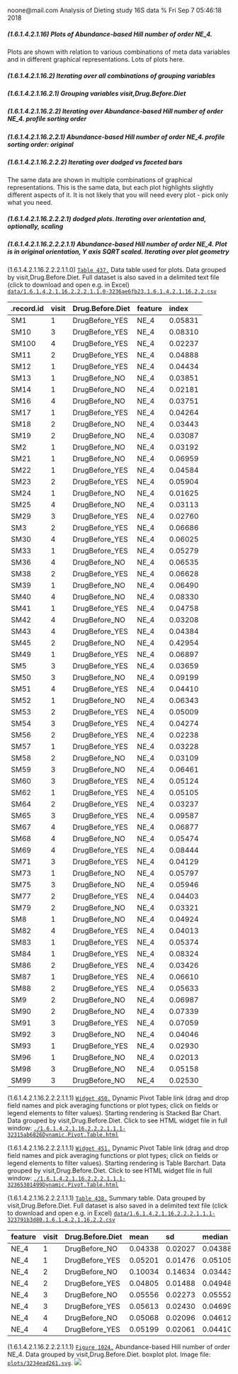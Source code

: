 noone@mail.com
Analysis of Dieting study 16S data
% Fri Sep  7 05:46:18 2018



##### \(1.6.1.4.2.1.16\) Plots of Abundance-based Hill number of order NE_4.



Plots are shown with relation to various combinations of meta 
                   data variables and in different graphical representations. Lots of plots here.



##### \(1.6.1.4.2.1.16.2\) Iterating over all combinations of grouping variables




##### \(1.6.1.4.2.1.16.2.1\) Grouping variables visit,Drug.Before.Diet




##### \(1.6.1.4.2.1.16.2.2\) Iterating over Abundance-based Hill number of order NE_4. profile sorting order




##### \(1.6.1.4.2.1.16.2.2.1\) Abundance-based Hill number of order NE_4. profile sorting order: original




##### \(1.6.1.4.2.1.16.2.2.2\) Iterating over dodged vs faceted bars



The same data are shown in multiple combinations of graphical representations. 
                         This is the same data, but each plot highlights slightly different aspects of it.
                         It is not likely that you will need every plot - pick only what you need.



##### \(1.6.1.4.2.1.16.2.2.2.1\) dodged plots. Iterating over orientation and, optionally, scaling




##### \(1.6.1.4.2.1.16.2.2.2.1.1\) Abundance-based Hill number of order NE_4. Plot is in original orientation, Y axis SQRT scaled. Iterating over plot geometry



\(1.6.1.4.2.1.16.2.2.2.1.1.0\) <a name="table.437"></a>[`Table 437.`](#table.437) Data table used for plots. Data grouped by visit,Drug.Before.Diet. Full dataset is also saved in a delimited text file (click to download and open e.g. in Excel) [`data/1.6.1.4.2.1.16.2.2.2.1.1.0-3236ae6fb23.1.6.1.4.2.1.16.2.2.csv`](data/1.6.1.4.2.1.16.2.2.2.1.1.0-3236ae6fb23.1.6.1.4.2.1.16.2.2.csv)




| .record.id | visit | Drug.Before.Diet | feature | index   |
|:-----------|:------|:-----------------|:--------|:--------|
| SM1        | 1     | DrugBefore\_YES  | NE\_4   | 0.05831 |
| SM10       | 3     | DrugBefore\_YES  | NE\_4   | 0.08310 |
| SM100      | 4     | DrugBefore\_YES  | NE\_4   | 0.02237 |
| SM11       | 2     | DrugBefore\_YES  | NE\_4   | 0.04888 |
| SM12       | 1     | DrugBefore\_YES  | NE\_4   | 0.04434 |
| SM13       | 1     | DrugBefore\_NO   | NE\_4   | 0.03851 |
| SM14       | 1     | DrugBefore\_NO   | NE\_4   | 0.02181 |
| SM16       | 4     | DrugBefore\_NO   | NE\_4   | 0.03751 |
| SM17       | 1     | DrugBefore\_YES  | NE\_4   | 0.04264 |
| SM18       | 2     | DrugBefore\_NO   | NE\_4   | 0.03443 |
| SM19       | 2     | DrugBefore\_NO   | NE\_4   | 0.03087 |
| SM2        | 1     | DrugBefore\_NO   | NE\_4   | 0.03192 |
| SM21       | 1     | DrugBefore\_NO   | NE\_4   | 0.06959 |
| SM22       | 1     | DrugBefore\_YES  | NE\_4   | 0.04584 |
| SM23       | 2     | DrugBefore\_YES  | NE\_4   | 0.05904 |
| SM24       | 1     | DrugBefore\_NO   | NE\_4   | 0.01625 |
| SM25       | 4     | DrugBefore\_NO   | NE\_4   | 0.03113 |
| SM29       | 3     | DrugBefore\_YES  | NE\_4   | 0.02760 |
| SM3        | 2     | DrugBefore\_YES  | NE\_4   | 0.06686 |
| SM30       | 4     | DrugBefore\_YES  | NE\_4   | 0.06025 |
| SM33       | 1     | DrugBefore\_YES  | NE\_4   | 0.05279 |
| SM36       | 4     | DrugBefore\_NO   | NE\_4   | 0.06535 |
| SM38       | 2     | DrugBefore\_YES  | NE\_4   | 0.06628 |
| SM39       | 1     | DrugBefore\_NO   | NE\_4   | 0.06490 |
| SM40       | 4     | DrugBefore\_NO   | NE\_4   | 0.08330 |
| SM41       | 1     | DrugBefore\_YES  | NE\_4   | 0.04758 |
| SM42       | 4     | DrugBefore\_NO   | NE\_4   | 0.03208 |
| SM43       | 4     | DrugBefore\_YES  | NE\_4   | 0.04384 |
| SM45       | 2     | DrugBefore\_NO   | NE\_4   | 0.42954 |
| SM49       | 1     | DrugBefore\_YES  | NE\_4   | 0.06897 |
| SM5        | 3     | DrugBefore\_YES  | NE\_4   | 0.03659 |
| SM50       | 3     | DrugBefore\_NO   | NE\_4   | 0.09199 |
| SM51       | 4     | DrugBefore\_YES  | NE\_4   | 0.04410 |
| SM52       | 1     | DrugBefore\_NO   | NE\_4   | 0.06343 |
| SM53       | 2     | DrugBefore\_YES  | NE\_4   | 0.05009 |
| SM54       | 3     | DrugBefore\_YES  | NE\_4   | 0.04274 |
| SM56       | 2     | DrugBefore\_YES  | NE\_4   | 0.02238 |
| SM57       | 1     | DrugBefore\_YES  | NE\_4   | 0.03228 |
| SM58       | 2     | DrugBefore\_NO   | NE\_4   | 0.03109 |
| SM59       | 3     | DrugBefore\_NO   | NE\_4   | 0.06461 |
| SM60       | 3     | DrugBefore\_YES  | NE\_4   | 0.05124 |
| SM62       | 1     | DrugBefore\_YES  | NE\_4   | 0.05105 |
| SM64       | 2     | DrugBefore\_YES  | NE\_4   | 0.03237 |
| SM65       | 3     | DrugBefore\_YES  | NE\_4   | 0.09587 |
| SM67       | 4     | DrugBefore\_YES  | NE\_4   | 0.06877 |
| SM68       | 4     | DrugBefore\_NO   | NE\_4   | 0.05474 |
| SM69       | 4     | DrugBefore\_YES  | NE\_4   | 0.08444 |
| SM71       | 3     | DrugBefore\_YES  | NE\_4   | 0.04129 |
| SM73       | 1     | DrugBefore\_NO   | NE\_4   | 0.05797 |
| SM75       | 3     | DrugBefore\_NO   | NE\_4   | 0.05946 |
| SM77       | 2     | DrugBefore\_YES  | NE\_4   | 0.04403 |
| SM79       | 2     | DrugBefore\_NO   | NE\_4   | 0.03321 |
| SM8        | 1     | DrugBefore\_NO   | NE\_4   | 0.04924 |
| SM82       | 4     | DrugBefore\_YES  | NE\_4   | 0.04013 |
| SM83       | 1     | DrugBefore\_YES  | NE\_4   | 0.05374 |
| SM84       | 1     | DrugBefore\_YES  | NE\_4   | 0.08324 |
| SM86       | 2     | DrugBefore\_YES  | NE\_4   | 0.03426 |
| SM87       | 1     | DrugBefore\_YES  | NE\_4   | 0.06610 |
| SM88       | 2     | DrugBefore\_YES  | NE\_4   | 0.05633 |
| SM9        | 2     | DrugBefore\_NO   | NE\_4   | 0.06987 |
| SM90       | 2     | DrugBefore\_NO   | NE\_4   | 0.07339 |
| SM91       | 3     | DrugBefore\_YES  | NE\_4   | 0.07059 |
| SM92       | 3     | DrugBefore\_NO   | NE\_4   | 0.04046 |
| SM93       | 1     | DrugBefore\_YES  | NE\_4   | 0.02930 |
| SM96       | 1     | DrugBefore\_NO   | NE\_4   | 0.02013 |
| SM98       | 3     | DrugBefore\_NO   | NE\_4   | 0.05158 |
| SM99       | 3     | DrugBefore\_NO   | NE\_4   | 0.02530 |







\(1.6.1.4.2.1.16.2.2.2.1.1.1\) <a name="widget.450"></a>[`Widget 450.`](#widget.450) Dynamic Pivot Table link (drag and drop field names and pick averaging 
                      functions or plot types; click on fields or legend elements to filter values). 
                      Starting rendering is Stacked Bar Chart. Data grouped by visit,Drug.Before.Diet. Click to see HTML widget file in full window: [`./1.6.1.4.2.1.16.2.2.2.1.1.1-32315ab6826Dynamic.Pivot.Table.html`](./1.6.1.4.2.1.16.2.2.2.1.1.1-32315ab6826Dynamic.Pivot.Table.html)





\(1.6.1.4.2.1.16.2.2.2.1.1.1\) <a name="widget.451"></a>[`Widget 451.`](#widget.451) Dynamic Pivot Table link (drag and drop field names and pick averaging 
                      functions or plot types; click on fields or legend elements to filter values). 
                      Starting rendering is Table Barchart. Data grouped by visit,Drug.Before.Diet. Click to see HTML widget file in full window: [`./1.6.1.4.2.1.16.2.2.2.1.1.1-32365301499Dynamic.Pivot.Table.html`](./1.6.1.4.2.1.16.2.2.2.1.1.1-32365301499Dynamic.Pivot.Table.html)


\(1.6.1.4.2.1.16.2.2.2.1.1.1\) <a name="table.438"></a>[`Table 438.`](#table.438) Summary table. Data grouped by visit,Drug.Before.Diet. Full dataset is also saved in a delimited text file (click to download and open e.g. in Excel) [`data/1.6.1.4.2.1.16.2.2.2.1.1.1-323791b3d80.1.6.1.4.2.1.16.2.2.csv`](data/1.6.1.4.2.1.16.2.2.2.1.1.1-323791b3d80.1.6.1.4.2.1.16.2.2.csv)




| feature | visit | Drug.Before.Diet | mean    | sd      | median  | incidence |
|:--------|:------|:-----------------|:--------|:--------|:--------|:----------|
| NE\_4   | 1     | DrugBefore\_NO   | 0.04338 | 0.02027 | 0.04388 | 1         |
| NE\_4   | 1     | DrugBefore\_YES  | 0.05201 | 0.01476 | 0.05105 | 1         |
| NE\_4   | 2     | DrugBefore\_NO   | 0.10034 | 0.14634 | 0.03443 | 1         |
| NE\_4   | 2     | DrugBefore\_YES  | 0.04805 | 0.01488 | 0.04948 | 1         |
| NE\_4   | 3     | DrugBefore\_NO   | 0.05556 | 0.02273 | 0.05552 | 1         |
| NE\_4   | 3     | DrugBefore\_YES  | 0.05613 | 0.02430 | 0.04699 | 1         |
| NE\_4   | 4     | DrugBefore\_NO   | 0.05068 | 0.02096 | 0.04612 | 1         |
| NE\_4   | 4     | DrugBefore\_YES  | 0.05199 | 0.02061 | 0.04410 | 1         |







\(1.6.1.4.2.1.16.2.2.2.1.1.1\) <a name="figure.1024"></a>[`Figure 1024.`](#figure.1024) Abundance-based Hill number of order NE_4. Data grouped by visit,Drug.Before.Diet.  boxplot plot.  Image file: [`plots/3234ead261.svg`](plots/3234ead261.svg).
![](plots/3234ead261.svg)